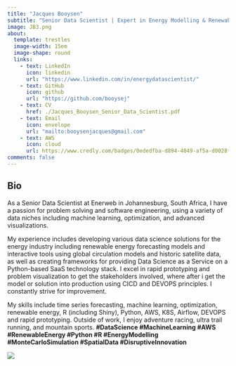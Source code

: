 ```yaml
---
title: "Jacques Booysen"
subtitle: "Senior Data Scientist | Expert in Energy Modelling & Renewable Energy | AWS Certified Solutions Architect | Let's solve complex problems together!"
image: JB3.png
about:
  template: trestles
  image-width: 15em
  image-shape: round
  links:
    - text: LinkedIn
      icon: linkedin
      url: "https://www.linkedin.com/in/energydatascientist/"
    - text: GitHub
      icon: github
      url: "https://github.com/booysej"
    - text: CV
      href: ./Jacques_Booysen_Senior_Data_Scientist.pdf
    - text: Email
      icon: envelope
      url: "mailto:booysenjacques@gmail.com"
    - text: AWS
      icon: cloud
      url: https://www.credly.com/badges/0ededfba-d894-4049-af5a-d0028f516a23/linked_in?t=rhbncw
comments: false
---
```


<!-- ::: {.column-page} -->

## Bio

As a Senior Data Scientist at Enerweb in Johannesburg, South Africa, I have a passion for problem solving and software engineering, using a variety of data niches including machine learning, optimization, and advanced visualizations.

My experience includes developing various data science solutions for the energy industry including renewable energy forecasting models and interactive tools using global circulation models and historic satellite data, as well as creating frameworks for providing Data Science as a Service on a Python-based SaaS technology stack. I excel in rapid prototyping and problem visualization to get the stakeholders involved, where after i get the model or solution into production using CICD and DEVOPS principles. I constantly strive for improvement.

My skills include time series forecasting, machine learning, optimization, renewable energy, R (including Shiny), Python, AWS, K8S, Airflow, DEVOPS and rapid prototyping. Outside of work, I enjoy adventure racing, ultra trail running, and mountain sports. **#DataScience #MachineLearning #AWS #RenewableEnergy #Python #R #EnergyModelling #MonteCarloSimulation #SpatialData #DisruptiveInnovation**

![](images/paste-2A0B5A91.png)

<!-- I've worked to apply data science techniques to challenges, serving team lead in  -->

<!-- On this site I keep a list of [my publications](papers), [presentations](talks),  -->

<!-- and [my CV](cv.pdf), as well as a [technical blog](blog.html). -->

<!-- <p></p> -->

<!-- ## Education -->

<!-- **State University of New York College of Environmental Science and Forestry**   -->

<!-- Syracuse, NY -->

<!-- Ph.D. in Environmental Science | August 2020 - Present (Expected 2024)   -->

<!-- B.S. in Forest Ecosystem Science | August 2015 - December 2018 -->

<!-- <p></p> -->

<!-- ## Selected Projects -->

<!-- #### Publications -->

<!-- **unifir: A Unifying API for Interacting with Unity from R.** Mahoney, MJ, Beier, CM, and Ackerman, AC. 2022. Journal of Open Source Software 7(73): 4388. [https://doi.org/10.21105/joss.04388](https://doi.org/10.21105/joss.04388) -->

<!-- **terrainr: An R package for creating immersive virtual environments.** Mahoney, MJ, Beier, CM, and Ackerman, AC. 2022. Journal of Open Source Software, 7(69): 4060. [https://doi.org/10.21105/joss.04060](https://doi.org/10.21105/joss.04060) -->

<!-- **Stem size selectivity is stronger than species preferences for beaver, a central place forager.**  Mahoney, M. J. and Stella, J. C. 2020. Forest Ecology and Management, 475, 118331. [https://doi.org/10.1016/j.foreco.2020.118331](https://doi.org/10.1016/j.foreco.2020.118331). -->

<!-- #### R Packages -->

<!-- **[unifir](https://github.com/mikemahoney218/unifir)** | A Unifying API for Working with Unity in R | 2022   -->

<!-- **[terrainr](https://github.com/ropensci/terrainr)** | Retrieve Data from the USGS National Map and Transform it for 3D Landscape Visualizations | 2021   -->

<!-- **[heddlr](https://github.com/mikemahoney218/heddlr)** | Functional Programming Concepts for R Markdown Documents | 2020 -->

<!-- ::: -->

<!-- <link rel="me" href="https://fosstodon.org/@MikeMahoney218"> -->
